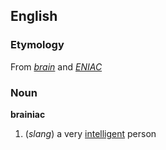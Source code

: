 ==English==
===Etymology===
From ''[[brain]]'' and ''[[ENIAC]]''
===Noun===
'''brainiac'''
#(''slang'') a very [[intelligent]] person